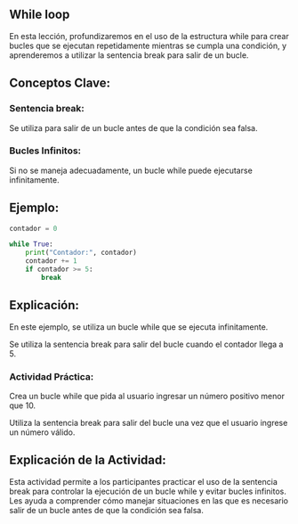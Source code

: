 ## While loop

En esta lección, profundizaremos en el uso de la estructura while para crear bucles que se ejecutan repetidamente mientras se cumpla una condición, y aprenderemos a utilizar la sentencia break para salir de un bucle.

## Conceptos Clave:

### Sentencia break: 

Se utiliza para salir de un bucle antes de que la condición sea falsa.

### Bucles Infinitos:

Si no se maneja adecuadamente, un bucle while puede ejecutarse infinitamente.

## Ejemplo:

``` python
contador = 0

while True:
    print("Contador:", contador)
    contador += 1
    if contador >= 5:
        break
```
## Explicación:

En este ejemplo, se utiliza un bucle while que se ejecuta infinitamente.

Se utiliza la sentencia break para salir del bucle cuando el contador llega a 5.

::: {.callout-important}
### Actividad Práctica:

Crea un bucle while que pida al usuario ingresar un número positivo menor que 10.

Utiliza la sentencia break para salir del bucle una vez que el usuario ingrese un número válido.
:::

## Explicación de la Actividad:

Esta actividad permite a los participantes practicar el uso de la sentencia break para controlar la ejecución de un bucle while y evitar bucles infinitos. Les ayuda a comprender cómo manejar situaciones en las que es necesario salir de un bucle antes de que la condición sea falsa.

